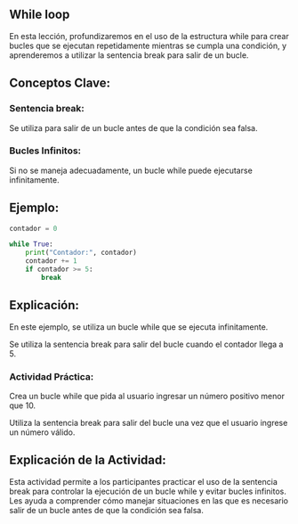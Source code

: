 ## While loop

En esta lección, profundizaremos en el uso de la estructura while para crear bucles que se ejecutan repetidamente mientras se cumpla una condición, y aprenderemos a utilizar la sentencia break para salir de un bucle.

## Conceptos Clave:

### Sentencia break: 

Se utiliza para salir de un bucle antes de que la condición sea falsa.

### Bucles Infinitos:

Si no se maneja adecuadamente, un bucle while puede ejecutarse infinitamente.

## Ejemplo:

``` python
contador = 0

while True:
    print("Contador:", contador)
    contador += 1
    if contador >= 5:
        break
```
## Explicación:

En este ejemplo, se utiliza un bucle while que se ejecuta infinitamente.

Se utiliza la sentencia break para salir del bucle cuando el contador llega a 5.

::: {.callout-important}
### Actividad Práctica:

Crea un bucle while que pida al usuario ingresar un número positivo menor que 10.

Utiliza la sentencia break para salir del bucle una vez que el usuario ingrese un número válido.
:::

## Explicación de la Actividad:

Esta actividad permite a los participantes practicar el uso de la sentencia break para controlar la ejecución de un bucle while y evitar bucles infinitos. Les ayuda a comprender cómo manejar situaciones en las que es necesario salir de un bucle antes de que la condición sea falsa.

